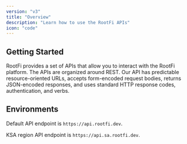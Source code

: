 ```yaml
---
version: "v3"
title: "Overview"
description: "Learn how to use the RootFi APIs"
icon: "code"
---
```


## Getting Started

RootFi provides a set of APIs that allow you to interact with the RootFi platform. The APIs are organized around REST. Our API has predictable resource-oriented URLs, accepts form-encoded request bodies, returns JSON-encoded responses, and uses standard HTTP response codes, authentication, and verbs.

## Environments

Default API endpoint is `https://api.rootfi.dev`.

KSA region API endpoint is `https://api.sa.rootfi.dev`.
